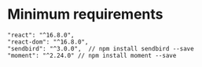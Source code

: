 
<Meta title="Docs|Requirements" />

# Minimum requirements

```
"react": "^16.8.0",
"react-dom": "^16.8.0",
"sendbird": "^3.0.0",  // npm install sendbird --save
"moment": "^2.24.0" // npm install moment --save
```
